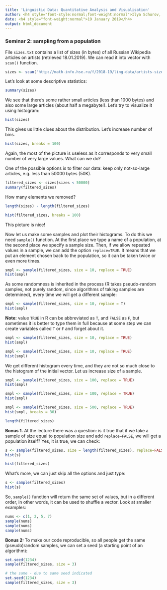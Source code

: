 ```yaml
---
title: 'Linguistic Data: Quantitative Analysis and Visualisation'
author: <h4 style="font-style:normal;font-weight:normal">Ilya Schurov, Olga Lyashevskaya, George Moroz, Alla Tambovtseva</h4>
date: <h4 style="font-weight:normal">19 January 2019</h4>
output: html_document
---
```


### Seminar 2: sampling from a population

File `sizes.txt` contains a list of sizes (in bytes) of all Russian Wikipedia articles on artists (retrieved 18.01.2019). We can read it into vector with `scan()` function.

```r
sizes <- scan("http://math-info.hse.ru/f/2018-19/ling-data/artists-sizes.txt")
```

Let's look at some descriptive statistics:

```r
summary(sizes)
```

We see that there's some rather small articles (less than 1000 bytes) and also some large articles (about half a megabyte!). Let's try to visualize it using histogram:

```r
hist(sizes)
```

This gives us little clues about the distribution. Let's increase number of bins.

```r
hist(sizes, breaks = 100)
```

Again, the most of the picture is useless as it corresponds to very small number of very large values. What can we do?

One of the possible options is to filter our data: keep only not-so-large articles, e.g. less than 50000 bytes (50K).

```r
filtered_sizes <- sizes[sizes < 50000]
summary(filtered_sizes)
```

How many elements we removed?

```r
length(sizes) - length(filtered_sizes)
```

```r
hist(filtered_sizes, breaks = 100)
```

This picture is nice!

Now let us make some samples and plot their histograms. To do this we need `sample()` function. At the first place we type a name of a population, at the second place we specify a sample size. Then, if we allow repeated values in a sample, we can add the option `replace=TRUE`. It means that we put an element chosen back to the population, so it can be taken twice or even more times.

```r
smpl <- sample(filtered_sizes, size = 10, replace = TRUE)
hist(smpl)
```

As some randomness is inherited in the process (R takes pseudo-random samples, not purely random, since algorithms of taking samples are determined), every time we will get a different sample:

```r
smpl <- sample(filtered_sizes, size = 10, replace = T)
hist(smpl)
```

**Note:** value `TRUE` in R can be abbreviated as `T`, and `FALSE` as `F`, but sometimes it is better to type them in full because at some step we can create variables called `T` or `F` and forget about it.

```r
smpl <- sample(filtered_sizes, size = 10, replace = TRUE)
hist(smpl)
```

```r
smpl <- sample(filtered_sizes, size = 10, replace = TRUE)
hist(smpl)
```

We get different histogram every time, and they are not so much close to the histogram of the initial vector. Let us increase size of a sample.

```r
smpl <- sample(filtered_sizes, size = 100, replace = TRUE)
hist(smpl)
```
```r
smpl <- sample(filtered_sizes, size = 100, replace = TRUE)
hist(smpl)
```
```r
smpl <- sample(filtered_sizes, size = 500, replace = TRUE)
hist(smpl, breaks = 30)
```

```r
length(filtered_sizes)
```

**Bonus 1.** At the lecture there was a question: is it true that if we take a sample of size equal to population size and add `replace=FALSE`, we will get a population itself? Yes, it is true, we can check:

```r
s <- sample(filtered_sizes, size = length(filtered_sizes), replace=FALSE)
hist(s)
```

```r
hist(filtered_sizes)
```

What's more, we can just skip all the options and just type:

```r
s <- sample(filtered_sizes)
hist(s)
```

So, `sample()` function will return the same set of values, but in a different order, in other words, it can be used to shuffle a vector. Look at smaller examples:

```r
nums <- c(1, 2, 5, 7)
sample(nums)
sample(nums)
sample(nums)
```

**Bonus 2: ** To make our code reproducible, so all people get the same (pseudo)random samples, we can set a seed (a starting point of an algorithm):

```r
set.seed(1234)
sample(filtered_sizes, size = 3)
```

```r
# the same - due to same seed indicated
set.seed(1234)
sample(filtered_sizes, size = 3)
```

